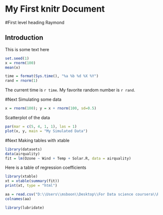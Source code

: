 My First knitr Document
========================

#First level heading
Raymond

## Introduction

This is some text here

```{r}
set.seed(1)
x = rnorm(100)
mean(x)
```

```{r computetime, echo=FALSE}
time = format(Sys.time(), "%a %b %d %X %Y")
rand = rnorm(1)
```
The current time is `r time`. My favorite random number is `r rand`.


#Next
Simulating some data
```{r simulatedata, echo=TRUE}
x = rnorm(100); y = x + rnorm(100, sd=0.5)
```

Scatterplot of the data
```{r scatterplot, fig.height=4}
par(mar = c(5, 4, 1, 1), las = 1)
plot(x, y, main = "My Simulated Data")
```

#Next
Making tables with xtable

```{r fitmodel}
library(datasets)
data(airquality)
fit = lm(Ozone ~ Wind + Temp + Solar.R, data = airquality)
```
Here is a table of regression coefficients

```{r showtable, results = "asis"}
library(xtable)
xt = xtable(summary(fit))
print(xt, type = "html")
```




```{r loadData, echo=TRUE}
aa = read.csv("D:\\Users\\msboon\\Desktop\\For Data science coursera\\Reproducible Research\\repdata%2Fdata%2Factivity\\activity.csv")
colnames(aa)
```

```{r totalStepsPerDay, echo=TRUE}
library(lubridate)

```

